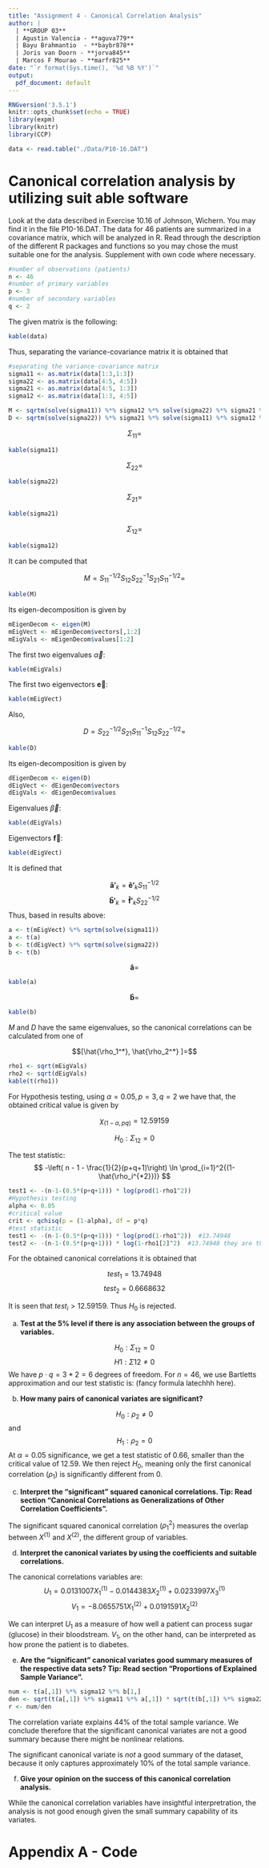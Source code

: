 ```yaml
---
title: "Assignment 4 - Canonical Correlation Analysis"
author: |
  | **GROUP 03**
  | Agustin Valencia - **aguva779**
  | Bayu Brahmantio  - **baybr878**
  | Joris van Doorn - **jorva845**
  | Marcos F Mourao - **marfr825**
date: "`r format(Sys.time(), '%d %B %Y')`"
output:
  pdf_document: default
---
```


```r
RNGversion('3.5.1')
knitr::opts_chunk$set(echo = TRUE)
library(expm)
library(knitr)
library(CCP)
```

```r
data <- read.table("./Data/P10-16.DAT")
```

# Canonical correlation analysis by utilizing suit able software

Look at the data described in Exercise 10.16 of Johnson, Wichern. You may find it in the file P10-16.DAT. The data for 46 patients are summarized in a covariance matrix, which will be analyzed in R. Read through the description of the different R packages and functions so you may chose the must suitable one for the analysis. Supplement with own code where necessary.

```r
#number of observations (patients)
n <- 46
#number of primary variables
p <- 3
#number of secondary variables
q <- 2
```

The given matrix is the following: 

```r
kable(data)
```

Thus, separating the variance-covariance matrix it is obtained that

```r
#separating the variance-covariance matrix
sigma11 <- as.matrix(data[1:3,1:3])
sigma22 <- as.matrix(data[4:5, 4:5])
sigma21 <- as.matrix(data[4:5, 1:3])
sigma12 <- as.matrix(data[1:3, 4:5])

M <- sqrtm(solve(sigma11)) %*% sigma12 %*% solve(sigma22) %*% sigma21 %*% sqrtm(solve(sigma11))
D <- sqrtm(solve(sigma22)) %*% sigma21 %*% solve(sigma11) %*% sigma12 %*% sqrtm(solve(sigma22))

```

$$\Sigma_{11} =$$
```r
kable(sigma11)
```

$$\Sigma_{22} =$$
```r
kable(sigma22)
```

$$\Sigma_{21} =$$
```r
kable(sigma21)
```

$$\Sigma_{12} =$$
```r
kable(sigma12)
```

It can be computed that

$$M = S_{11}^{-1/2}S_{12}S_{22}^{-1}S_{21}S_{11}^{-1/2} = $$
```r
kable(M)
```

Its eigen-decomposition is given by

```r
mEigenDecom <- eigen(M)
mEigVect <- mEigenDecom$vectors[,1:2]
mEigVals <- mEigenDecom$values[1:2]
```

The first two eigenvalues $\overrightarrow{\alpha}$:
```r
kable(mEigVals)
```

The first two eigenvectors $\mathbf{\overrightarrow{e}}$:
```r
kable(mEigVect)
```

Also, 

$$D = S_{22}^{-1/2}S_{21}S_{11}^{-1}S_{12}S_{22}^{-1/2} = $$

```r
kable(D)
```

Its eigen-decomposition is given by

```r
dEigenDecom <- eigen(D)
dEigVect <- dEigenDecom$vectors
dEigVals <- dEigenDecom$values
```

Eigenvalues $\overrightarrow{\beta}$:
```r
kable(dEigVals)
```

Eigenvectors $\mathbf{\overrightarrow{f}}$:
```r
kable(dEigVect)
```

It is defined that

$$\mathbf{\hat{a}'}_k = \mathbf{\hat{e}'}_k S_{11}^{-1/2}$$
$$\mathbf{\hat{b}'}_k = \mathbf{\hat{f}'}_k S_{22}^{-1/2}$$
Thus, based in results above: 

```r
a <- t(mEigVect) %*% sqrtm(solve(sigma11))
a <- t(a)
b <- t(dEigVect) %*% sqrtm(solve(sigma22))
b <- t(b)
```

$$\mathbf{\hat{a}} = $$

```r
kable(a)
```

$$\mathbf{\hat{b}} = $$
```r
kable(b)
```


$M$ and $D$ have the same eigenvalues, so the canonical correlations can be calculated from one of 

$$[\hat{\rho_1^*}, \hat{\rho_2^*} ]=$$
```r
rho1 <- sqrt(mEigVals)
rho2 <- sqrt(dEigVals)
kable(t(rho1))
```

For Hypothesis testing, using $\alpha=0.05, p=3, q=2$ we have that, the obtained critical value is given by

$$\chi_{(1-\alpha, pq)} = 12.59159$$

$$H_0 : \Sigma_{12} = 0 $$

The test statistic:
$$ -\left( n - 1 - \frac{1}{2}(p+q+1)\right) \ln \prod_{i=1}^2{(1-\hat{\rho_i^{*2}})} $$

```r
test1 <- -(n-1-(0.5*(p+q+1))) * log(prod(1-rho1^2))
#Hypothesis testing
alpha <- 0.05
#critical value
crit <- qchisq(p = (1-alpha), df = p*q)
#test statistic
test1 <- -(n-1-(0.5*(p+q+1))) * log(prod(1-rho1^2))  #13.74948
test2 <- -(n-1-(0.5*(p+q+1))) * log(1-rho1[2]^2)  #13.74948 they are the same
```

For the obtained canonical correlations it is obtained that

$$test_1 = 13.74948$$
$$test_2 = 0.6668632$$

It is seen that $test_i > 12.59159$. Thus $H_0$ is rejected.











a) **Test at the 5% level if there is any association between the groups of variables.**

$$H_0: \Sigma_{12} = 0$$ 
$$H1: \Sigma{12} \neq 0$$
 We have $p \cdot q = 3 * 2 = 6$ degrees of freedom. For $n = 46$, we use Bartletts approximation and our test statistic is: (fancy formula latechhh here).


b) **How many pairs of canonical variates are significant?**

$$H_0: \rho_2 \neq 0$$ and  $$H_1: \rho_2 = 0$$
At $\alpha = 0.05$ significance, we get a test statistic of 0.66, smaller than the critical value of 12.59. We then reject $H_0$, meaning only the first canonical correlation ($\rho_1$) is significantly different from 0.



c) **Interpret the "significant" squared canonical correlations.
Tip: Read section "Canonical Correlations as Generalizations of Other Correlation Coefficients".**

The significant squared canonical correlation ($\rho_1^2$) measures the overlap between $X^{(1)}$ and $X^{(2)}$, the different group of variables.


d) **Interpret the canonical variates by using the coefficients and suitable correlations.**

The canonical correlations variables are:
$$U_1  = 0.0131007 X_1^{(1)} - 0.0144383 X_2^{(1)} + 0.0233997 X_3^{(1)}$$
$$V_1 = -8.0655751 X_1^{(2)} + 0.0191591 X_2^{(2)}$$

We can interpret $U_1$ as a measure of how well a patient can process sugar (glucose) in their bloodstream. $V_1$, on the other hand, can be interpreted as how prone the patient is to diabetes.


e) **Are the "significant" canonical variates good summary measures of the respective data sets?
Tip: Read section "Proportions of Explained Sample Variance".**

```r
num <- t(a[,1]) %*% sigma12 %*% b[1,]
den <- sqrt(t(a[,1]) %*% sigma11 %*% a[,1]) * sqrt(t(b[,1]) %*% sigma22 %*% b[,1])
r <- num/den
```

The correlation variate explains 44% of the total sample variance. We conclude therefore that the significant canonical variates are not a good summary because there might be nonlinear relations.



The significant canonical variate is _not_ a good summary of the dataset, because it only captures approximately 10% of the total sample variance.


f) **Give your opinion on the success of this canonical correlation analysis.**

While the canonical correlation variables have insightful interpretration, the analysis is not good enough given the small summary capability of its variates.






\newpage
# Appendix A - Code

```r
```
